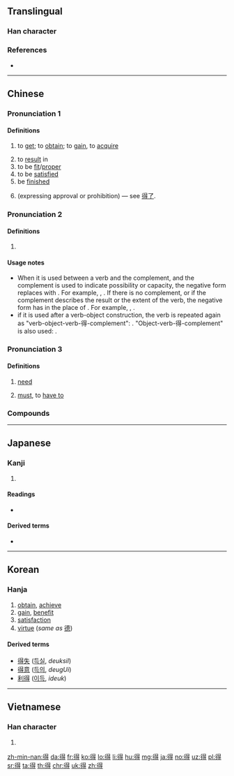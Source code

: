 ==Translingual==
{{stroke order|type=animate}}

===Han character===
{{Han char|rn=60|rad=彳|as=08|sn=11|four=26241|canj=HOAMI|ids=⿰彳㝵}}

===References===
* {{Han ref|kx=0367.310|dkj=10137|dj=0691.160|hdz=20828.030|uh=5F97|ud=24471|bh=B16F|bd=45423}}

----

==Chinese==
{{zh-forms|alt=㝵,㕌}}

===Pronunciation 1===
{{zh-pron
|m=dé
|ma=Zh-dé.ogg
|c=dak1
|h=pfs=tet
|mn=tek/chek
|mn_note=tek - literary
|w=4teq
|mc=y
|oc=y
|cat=v
}}

====Definitions====
{{zh-hanzi}}

# to [[get]]; to [[obtain]]; to [[gain]], to [[acquire]]
#: {{zh-x|他 得{dé} 了 個 壞 名聲。|He gained a bad reputation.}}
# to [[result]] in
# to be [[fit]]/[[proper]]
# to be [[satisfied]]
# be [[finished]]
# {{anchor|enough}}(expressing approval or prohibition) &mdash; see [[得了#Etymology 3|得了]].
#: {{zh-x|得{dé} 了，別 再 說 了。|OK! OK! That's enough.}}

===Pronunciation 2===
{{zh-pron
|m=de,di
|m_note=di is used in poetry, songs
|c=dak1
|ma=y
|dial=n
|cat=part
}}

====Definitions====
{{zh-hanzi}}

# {{n-g|Used after a verb or an adjective to express possibility or capability.}}
#: {{zh-x|他 跑 得{de} 快。|He runs quickly.}}
#: {{zh-x|看 得{de} 見|able to see}}
#: {{zh-x|他 畫 得{de} 好。|He paints well.}}
#: {{zh-x|吃 得{de}|eatable, edible}}
#: {{zh-x|做 不 得{de}|must not be done}}
#: {{zh-x|這 雙 鞋 穿 得{de}。|These shoes fit well.}}
#: {{zh-x|這 個 人 批評 不 得{de}。|He's not a man to criticize.}}
#: {{zh-x|好 得{de} 很|very good}}

====Usage notes====
* When it is used between a verb and the complement, and the complement is used to indicate possibility or capacity, the negative form replaces {{zh-l|得}} with {{zh-l|不}}. For example, {{zh-l|[[寫]]得[[好]]/[[写]]得[[好]]|able to write well}}, {{zh-l|[[寫]][[不]][[好]]|[[写]][[不]][[好]]|unable to write well}}. If there is no complement, or if the complement describes the result or the extent of the verb, the negative form has {{zh-l|[[不]]得}} in the place of {{zh-l|得}}. For example, {{zh-l|[[寫]]得[[好]]/[[写]]得[[好]]|write well}}, {{zh-l|[[寫]]得[[不]][[好]]|[[写]]得[[不]][[好]]|write not well}}. 
* if it is used after a verb-object construction, the verb is repeated again as "verb-object-verb-得-complement": {{zh-l|[[寫]][[字]][[寫]]得[[好]]/[[写]][[字]][[写]]得[[好]]|write characters well}}. "Object-verb-得-complement" is also used: {{zh-l|[[字]][[寫]]得[[好]]/[[字]][[写]]得[[好]]|characters being well-written}}.

===Pronunciation 3===
{{zh-pron
|m=děi
|ma=y
|c=dak1
|dial=n
|cat=v
}}

====Definitions====
{{zh-hanzi}}

# {{lb|zh|colloquial}} [[need]]
# {{lb|zh|colloquial}} [[must]], to [[have to]]
#: {{zh-x|我 得{děi} 走 了。|I must go (now).}}

===Compounds===
{{zh-der|一得|下得|下得去|不付得|不值得|不到得|不可得|不得|不得不|不得了|不得便|不得勁|不得地|不得已|不得志|不得意|不得空|不得臉|不得閒|不捨得|不曉得|不消得|不爭得|不由得|不省得|不見得|不認得|不道得|乾落得|亂得慌|了不得|了得|了得了|但得|何得|使不得|使得|來得|來得及|來得巧|便得|信得過|值得|做得|做得了|偶得|免不得|免得|兜得轉|分得|到得|博得|去得|取得|受不得|只得|吃不得|吃得|吃得住|吃得來|吃得光|吃得消|吃得開|合得來|合得著|喜得|堵得慌|塞得港|多得|天曉得|奧得河|安得|對得起|少不得|就得|巴不得|巴得|幸得|幹得了|幹得來|引得|彼得|得主|得了|得人|得人兒|得人心|得人意|得令|得以|得似|得先手|得其所|得分|得利|得到|得力|得勁|得勝|得勝口|得勢|得勿|得名|得命|得失|得宜|得實|得寵|得差|得年|得幸|得得|得志|得悉|得意|得意緣|得所|得手|得救|得時|得果|得標|得樣兒|得民|得法|得濟|得無|得獎|得理|得用|得當|得病|得益|得知|得神|得票|得票率|得空|得竅|得第|得缺|得罪|得職|得臉|得色|得衷|得解|得計|得詔|得逞|得運|得過|得道|得采|得閒|得間|得雄|得雋|得體|心得|必得|怨不得|怪不得|恨不得|悶得慌|想得美|想得開|懂得|戳得住|所得|所得稅|投至得|抵得|拾得|拿得住|拿得起|捨不得|捨得|撐得住|擱得住|敖得薩|既得權|曉得|會得|有得|樂得|毋得|比不得|毛所得|沒可得|沒得|沒得養|焉得|無所得|熱得快|犯得上|犯得著|獲得|玩得轉|由不得|當不得|直得|相得|省得|看不得|看得起|看得開|眼見得|瞅不得|瞧不得|瞧得起|禁不得|禁得|禁得住|禁得起|稱得上|稱得起|站得住|等不得|算不得|算得|純所得|累得慌|總得|罩得住|自得|苟得|莫得|落得|虧得|行不得|要不得|要得|見不得|見得|覺得|記得|認得|說不得|說得來|說得著|說得響|談得攏|諒得過|買得|賦得|贏得|走得開|趕得上|趕得及|過得去|過得著|道不得|還了得|那得|離不得|難得|非得|靠得住|顧不得|顯得|馬是得}}

{{zh-cat|Beginning}}

----

==Japanese==

===Kanji===
{{ja-kanji|grade=4|rs=彳08}}

# {{defn|lang=ja|sort=彳08}}

====Readings====
* {{ja-readings|goon=[[とく]] {{qualifier|toku}}|kanon=[[とく]] {{qualifier|toku}}|kun=[[える]] {{qualifier|eru}}, [[うる]] {{qualifier|uru}}}}

====Derived terms====
* {{l|ja|得る|tr=[[える]], eru}}

----

==Korean==

===Hanja===
{{ko-hanja|hangeul=득|eumhun=|mr=tŭk|y=tuk|rv=deuk}}

# [[obtain]], [[achieve]]
# [[gain]], [[benefit]]
# [[satisfaction]]
# [[virtue]] (''same as'' [[德]])

====Derived terms====
* [[得失]] ([[득실]], ''deuksil'')
* [[得意]] ([[득의]], ''deugUi'')
* [[利得]] ([[이득]], ''ideuk'')

----

==Vietnamese==

===Han character===
{{vi-hantu|[[đắc]], [[được]], [[đác]], [[đắt]]|rs=彳08}}

# {{defn|lang=vi|sort=彳08}}

[[zh-min-nan:得]]
[[da:得]]
[[fr:得]]
[[ko:得]]
[[lo:得]]
[[li:得]]
[[hu:得]]
[[mg:得]]
[[ja:得]]
[[no:得]]
[[uz:得]]
[[pl:得]]
[[sr:得]]
[[ta:得]]
[[th:得]]
[[chr:得]]
[[uk:得]]
[[zh:得]]